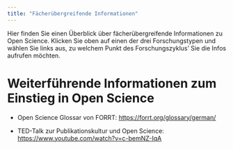 ```yaml
---
title: "Fächerübergreifende Informationen"
---
```


Hier finden Sie einen Überblick über fächerübergreifende Informationen zu Open Science. Klicken Sie oben auf einen der drei Forschungstypen und wählen Sie links aus, zu welchem Punkt des Forschungszyklus' Sie die Infos aufrufen möchten.

# Weiterführende Informationen zum Einstieg in Open Science

-   Open Science Glossar von FORRT: <https://forrt.org/glossary/german/>

-   TED-Talk zur Publikationskultur und Open Science: <https://www.youtube.com/watch?v=c-bemNZ-IqA>
